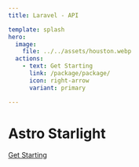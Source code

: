 ```yaml
---
title: Laravel - API

template: splash
hero:
  image:
    file: ../../assets/houston.webp
  actions:
    - text: Get Starting
      link: /package/package/
      icon: right-arrow
      variant: primary

---
```


  <h1 class="!text-[65px] !text-[#000]">Astro Starlight</h1>

  <div class ="!mt-[3rem] !flex ">
   <a class="rounded-full  !flex gap-2 !bg-blue-700 !no-underline !text-white px-5 py-[1rem] "
    href="https://astro-learning-docs.vercel.app/">Get Starting <Icon name="right-arrow" color="white" size="1.5rem" /></a>
   
   </div>



